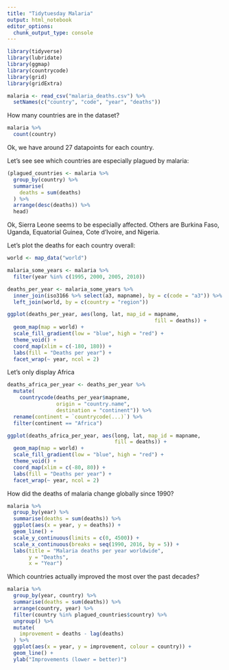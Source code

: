 ```yaml
---
title: "Tidytuesday Malaria"
output: html_notebook
editor_options: 
  chunk_output_type: console
---
```


```r
library(tidyverse)
library(lubridate)
library(ggmap)
library(countrycode)
library(grid)
library(gridExtra)
```


```r
malaria <- read_csv("malaria_deaths.csv") %>%
  setNames(c("country", "code", "year", "deaths"))
```

How many countries are in the dataset? 

```r
malaria %>%
  count(country)
```

Ok, we have around 27 datapoints for each country. 

Let's see see which countries are especially plagued by malaria:

```r
(plagued_countries <- malaria %>%
  group_by(country) %>%
  summarise(
    deaths = sum(deaths)
  ) %>%
  arrange(desc(deaths)) %>%
  head)
```

Ok, Sierra Leone seems to be especially affected. Others are Burkina Faso, Uganda, Equatorial Guinea, Cote d'Ivoire, and Nigeria. 

Let's plot the deaths for each country overall:

```r
world <- map_data("world")

malaria_some_years <- malaria %>%
  filter(year %in% c(1995, 2000, 2005, 2010))

deaths_per_year <- malaria_some_years %>%
  inner_join(iso3166 %>% select(a3, mapname), by = c(code = "a3")) %>%
  left_join(world, by = c(country = "region"))

ggplot(deaths_per_year, aes(long, lat, map_id = mapname, 
                                                fill = deaths)) +
  geom_map(map = world) +
  scale_fill_gradient(low = "blue", high = "red") +
  theme_void() +
  coord_map(xlim = c(-180, 180)) +
  labs(fill = "Deaths per year") +
  facet_wrap(~ year, ncol = 2)
```

Let's only display Africa

```r
deaths_africa_per_year <- deaths_per_year %>%
  mutate(
    countrycode(deaths_per_year$mapname, 
                origin = "country.name", 
                destination = "continent")) %>%
  rename(continent = `countrycode(...)`) %>%
  filter(continent == "Africa")

ggplot(deaths_africa_per_year, aes(long, lat, map_id = mapname, 
                                   fill = deaths)) +
  geom_map(map = world) +
  scale_fill_gradient(low = "blue", high = "red") +
  theme_void() +
  coord_map(xlim = c(-80, 80)) +
  labs(fill = "Deaths per year") +
  facet_wrap(~ year, ncol = 2)
```

How did the deaths of malaria change globally since 1990? 

```r
malaria %>%
  group_by(year) %>%
  summarise(deaths = sum(deaths)) %>%
  ggplot(aes(x = year, y = deaths)) +
  geom_line() +
  scale_y_continuous(limits = c(0, 4500)) +
  scale_x_continuous(breaks = seq(1990, 2016, by = 5)) +
  labs(title = "Malaria deaths per year worldwide",
       y = "Deaths",
       x = "Year")
```

Which countries actually improved the most over the past decades?

```r
malaria %>%
  group_by(year, country) %>%
  summarise(deaths = sum(deaths)) %>%
  arrange(country, year) %>%
  filter(country %in% plagued_countries$country) %>%
  ungroup() %>%
  mutate(
    improvement = deaths - lag(deaths)
  ) %>%
  ggplot(aes(x = year, y = improvement, colour = country)) +
  geom_line() +
  ylab("Improvements (lower = better)")
```


